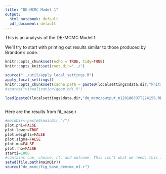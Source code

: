 ```yaml
---
title: "DE-MCMC Model 1"
output:
  html_notebook: default
  pdf_document: default
---
```


This is an analysis of the DE-MCMC Model 1.

We'll try to start with printing out results similar to those produced by Brandon's code.


```r
knitr::opts_chunk$set(echo = TRUE, tidy=TRUE)
knitr::opts_knit$set(root.dir="../")


```

```r
source("../util/apply_local_settings.R")
apply_local_settings()
knitr::opts_chunk$set(cache.path = paste0(localsettings$data.dir,"knitrcache"))
#source("visualization/geom_hdi.R")


```

```r
load(paste0(localsettings$data.dir,"de_mcmc/output_m120180307T224156.RData"))



```

Here are the results from fit_base.r

```r
#mainDir<-paste0(mainDir,"/")
plot.phi=FALSE
plot.lower=TRUE
plot.weights=FALSE
plot.sigma=FALSE
plot.mu=FALSE
plot.rho=FALSE
starti=1000
#contains cue, choice, rt, and outcome. This isn't what we need; this is input, not output.
setwd(file.path(mainDir))
source("de_mcmc/fig_base_demcmc_m1.r")

```


